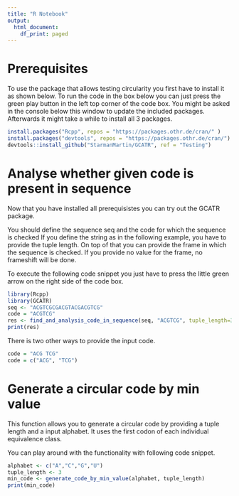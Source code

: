 ```yaml
---
title: "R Notebook"
output:
  html_document:
    df_print: paged
---
```


# Prerequisites

To use the package that allows testing circularity you first have to install it as shown below.
To run the code in the box below you can just press the green play button in the left top corner of the code box.
You might be asked in the console below this window to update the included packages. Afterwards it might take a while to install all 3 packages.

```r
install.packages("Rcpp", repos = "https://packages.othr.de/cran/" )
install.packages("devtools", repos = "https://packages.othr.de/cran/")
devtools::install_github("StarmanMartin/GCATR", ref = "Testing")
```

# Analyse whether given code is present in sequence

Now that you have installed all prerequisistes you can try out the GCATR package. 

You should define the sequence seq and the code for which the sequence is checked
If you define the string as in the following example, you have to provide the tuple length. On top of that you can provide the frame in which the sequence is checked. If you provide no value for the frame, no frameshift will be done.

To execute the following code snippet you just have to press the little green arrow on the right side of the code box.

```r
library(Rcpp)
library(GCATR)
seq <- "ACGTCGCGACGTACGACGTCG"
code = "ACGTCG"
res <- find_and_analysis_code_in_sequence(seq, "ACGTCG", tuple_length=3)
print(res)
```

There is two other ways to provide the input code.

```r
code = "ACG TCG"
code = c("ACG", "TCG")
```

# Generate a circular code by min value
This function allows you to generate a circular code by providing a tuple length and a input alphabet. It uses the first codon of each individual equivalence class.

You can play around with the functionality with following code snippet.

```r
alphabet <- c("A","C","G","U")
tuple_length <- 3
min_code <- generate_code_by_min_value(alphabet, tuple_length)
print(min_code)
```

